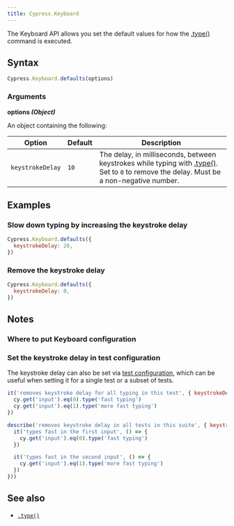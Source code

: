 ```yaml
---
title: Cypress.Keyboard
---
```


The Keyboard API allows you set the default values for how the
[.type()](/api/commands/type) command is executed.

## Syntax

```javascript
Cypress.Keyboard.defaults(options)
```

### Arguments

<Icon name="angle-right" /> **options _(Object)_**

An object containing the following:

| Option           | Default | Description                                                                                                                                                    |
| ---------------- | ------- | -------------------------------------------------------------------------------------------------------------------------------------------------------------- |
| `keystrokeDelay` | `10`    | The delay, in milliseconds, between keystrokes while typing with [.type()](/api/commands/type). Set to `0` to remove the delay. Must be a non-negative number. |

## Examples

### Slow down typing by increasing the keystroke delay

```javascript
Cypress.Keyboard.defaults({
  keystrokeDelay: 20,
})
```

### Remove the keystroke delay

```javascript
Cypress.Keyboard.defaults({
  keystrokeDelay: 0,
})
```

## Notes

### Where to put Keyboard configuration

<SupportFileConfiguration />

### Set the keystroke delay in test configuration

The keystroke delay can also be set via
[test configuration](/guides/core-concepts/writing-and-organizing-tests#Test-Configuration),
which can be useful when setting it for a single test or a subset of tests.

```javascript
it('removes keystroke delay for all typing in this test', { keystrokeDelay: 0 }, () => {
  cy.get('input').eq(0).type('fast typing')
  cy.get('input').eq(1).type('more fast typing')
})

describe('removes keystroke delay in all tests in this suite', { keystrokeDelay: 0 }, () => {
  it('types fast in the first input', () => {
    cy.get('input').eq(0).type('fast typing')
  })

  it('types fast in the second input', () => {
    cy.get('input').eq(1).type('more fast typing')
  })
}))
```

## See also

- [`.type()`](/api/commands/type)
